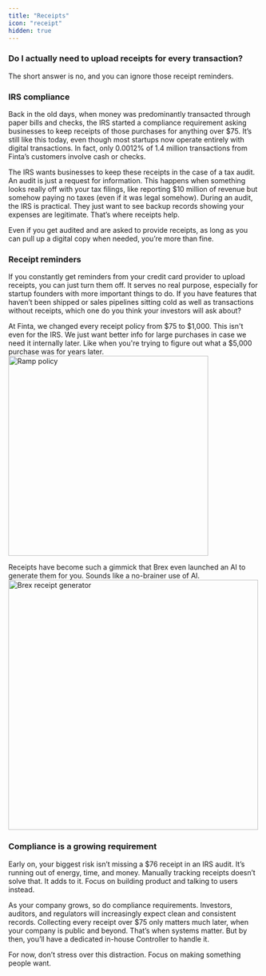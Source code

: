 ```yaml
---
title: "Receipts"
icon: "receipt"
hidden: true
---
```


### Do I actually need to upload receipts for every transaction?

The short answer is no, and you can ignore those receipt reminders.

### IRS compliance

Back in the old days, when money was predominantly transacted through paper bills and checks,
the IRS started a compliance requirement asking businesses to keep receipts of those purchases for anything over $75.
It’s still like this today, even though most startups now operate entirely with digital transactions. In fact,
only 0.0012% of 1.4 million transactions from Finta’s customers involve cash or checks.

The IRS wants businesses to keep these receipts in the case of a tax audit. An audit is just a request for information.
This happens when something looks really off with your tax filings, like reporting $10 million of revenue but somehow paying
no taxes (even if it was legal somehow). During an audit, the IRS is practical. They just want to see backup records showing
your expenses are legitimate. That’s where receipts help.

Even if you get audited and are asked to provide receipts, as long as you can pull up a digital copy when needed, you’re more than fine.

### Receipt reminders

If you constantly get reminders from your credit card provider to upload receipts, you can just turn them off. It serves no real purpose,
especially for startup founders with more important things to do. If you have features that haven’t been shipped or sales pipelines
sitting cold as well as transactions without receipts, which one do you think your investors will ask about?

At Finta, we changed every receipt policy from \$75 to \$1,000. This isn't even for the IRS. We just want better info for
large purchases in case we need it internally later. Like when you're trying to figure out what a $5,000 purchase was for years later.
<img width="400" src="/images/ramp_policy.gif" alt="Ramp policy" />

Receipts have become such a gimmick that Brex even launched an AI to generate them for you. Sounds like a no-brainer use of AI.
<img width="500" src="/images/brex_receipt_generator.gif" alt="Brex receipt generator" />

### Compliance is a growing requirement

Early on, your biggest risk isn’t missing a $76 receipt in an IRS audit. It’s running out of energy, time, and money.
Manually tracking receipts doesn’t solve that. It adds to it. Focus on building product and talking to users instead.

As your company grows, so do compliance requirements. Investors, auditors, and regulators will increasingly expect clean
and consistent records. Collecting every receipt over $75 only matters much later, when your company is public and beyond.
That’s when systems matter. But by then, you’ll have a dedicated in-house Controller to handle it.

For now, don’t stress over this distraction. Focus on making something people want.
